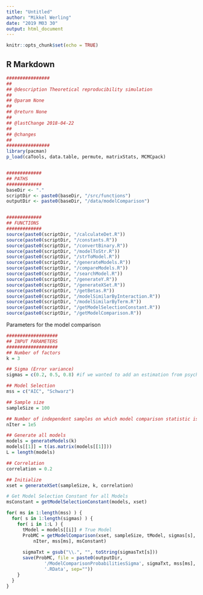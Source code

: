 ```yaml
---
title: "Untitled"
author: "Mikkel Werling"
date: "2019 M03 30"
output: html_document
---
```


```r
knitr::opts_chunk$set(echo = TRUE)
```

## R Markdown

```r
################
##
## @description Theoretical reproducibility simulation
##
## @param None
##
## @return None
##
## @lastChange 2018-04-22
##
## @changes
##
################
library(pacman)
p_load(caTools, data.table, permute, matrixStats, MCMCpack)


#############
## PATHS
#############
baseDir <- "."
scriptDir <- paste0(baseDir, "/src/functions")
outputDir <- paste0(baseDir, "/data/modelComparison")


#############
## FUNCTIONS
#############
source(paste0(scriptDir, "/calculateDet.R"))
source(paste0(scriptDir, "/constants.R"))
source(paste0(scriptDir, "/convertBinary.R"))
source(paste0(scriptDir, "/modelToStr.R"))
source(paste0(scriptDir, "/strToModel.R"))
source(paste0(scriptDir, "/generateModels.R"))
source(paste0(scriptDir, "/compareModels.R"))
source(paste0(scriptDir, "/searchModel.R"))
source(paste0(scriptDir, "/generateY.R"))
source(paste0(scriptDir, "/generateXSet.R"))
source(paste0(scriptDir, "/getBetas.R"))
source(paste0(scriptDir, "/modelSimilarByInteraction.R"))
source(paste0(scriptDir, "/modelSimilarByTerm.R"))
source(paste0(scriptDir, "/getModelSelectionConstant.R"))
source(paste0(scriptDir, "/getModelComparison.R"))

```

Parameters for the model comparison

```r


###################
## INPUT PARAMETERS
###################
## Number of factors
k = 3

## Sigma (Error variance)
sigmas = c(0.2, 0.5, 0.8) #if we wanted to add an estimation from psychology reports, we could add an extra sigma here. We would have to remember to change the sigma in the "noReplicator.R"-document

## Model Selection
mss = c("AIC", "Schwarz")

## Sample size
sampleSize = 100 

## Number of independent samples on which model comparison statistic is based
nIter = 1e5

## Generate all models
models = generateModels(k)
models[[1]] = t(as.matrix(models[[1]]))
L = length(models)

## Correlation
correlation = 0.2

## Initialize
xset = generateXSet(sampleSize, k, correlation)

# Get Model Selection Constant for all Models
msConstant = getModelSelectionConstant(models, xset)

for( ms in 1:length(mss) ) {
  for( s in 1:length(sigmas) ) {
    for( i in 1:L ) {
      tModel = models[[i]] # True Model
      ProbMC = getModelComparison(xset, sampleSize, tModel, sigmas[s], models,
          nIter, mss[ms], msConstant)
      
      sigmaTxt = gsub("\\.", "", toString(sigmasTxt[s]))
      save(ProbMC, file = paste0(outputDir,
              '/ModelComparisonProbabilitiesSigma', sigmaTxt, mss[ms], i,
              '.RData', sep=""))
    }
  }
}
```

